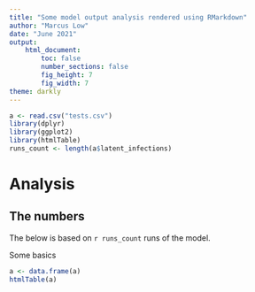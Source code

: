 ---
title: "Some model output analysis rendered using RMarkdown"
author: "Marcus Low"
date: "June 2021"
output:
    html_document:  
        toc: false
        number_sections: false
        fig_height: 7
        fig_width: 7
theme: darkly
--- 

```{R load_the_basics, include=FALSE}
a <- read.csv("tests.csv")
library(dplyr)
library(ggplot2)
library(htmlTable)
runs_count <- length(a$latent_infections)
```

# Analysis {.tabset .tabset-fade .tabset-pills}

## The numbers
The below is based on `r runs_count` runs of the model.

Some basics

```{R basic_numbers, echo = FALSE}
a <- data.frame(a)
htmlTable(a)
```

